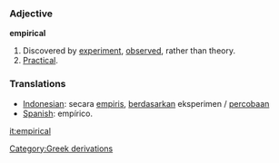 === Adjective ===

'''empirical'''

# Discovered by [[experiment]], [[observed]], rather than theory.
# [[Practical]].

=== Translations ===
*[[Indonesian]]: secara [[empiris]], [[dasar|berdasarkan]] eksperimen / [[coba|percobaan]]
* [[Spanish]]: empírico.

[[it:empirical]]
[[Category:Greek derivations]]